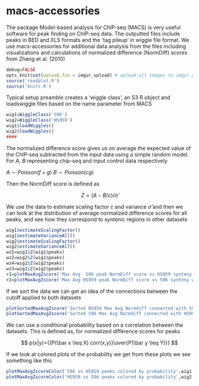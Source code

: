 macs-accessories
================

The package Model-based analysis for ChIP-seq (MACS) is very useful software for peak finding on ChIP-seq data. The outputted files include peaks in BED and XLS formats and the 'tag pileup' in wiggle file format. We use macs-accessories for additional data analysis from the files including visualizations and calculations of normalized difference (NormDiff) scores from Zheng et al. (2010)

```r
debug=FALSE
opts_knit$set(upload.fun = imgur_upload) # upload all images to imgur.com
source('readplot.R')
source('knitr.R')
```

Typical setup preamble creates a 'wiggle class', an S3 R object and loadswiggle files based on the name parameter from MACS

```r
wig1=WiggleClass('S96')
wig2=WiggleClass('HS959')
wig1$loadWiggles()
wig2$loadWiggles()
####
```


The normalized difference score gives us on average the expected value of the ChIP-seq subtracted from the input data using a simple random model. For $A$, $B$ representing chip-seq and input control data respectively

$A\sim Poisson(f+g)$
$B\sim Poisson(cg)$

Then the NormDiff score is defined as

$$Z=(A-B/c)/\hat\sigma$$

We use the data to estimate scaling factor $c$ and variance $\hat\sigma$ and then we can look at the distribution of average normalized difference scores for all peaks, and see how they correspond to syntenic regions in other datasets


```r
wig1$estimateScalingFactor()  
wig1$estimateVarianceAll()   
wig2$estimateScalingFactor()   
wig2$estimateVarianceAll()
wz1=wig1$Z(wig1$peaks)
wz2=wig2$Z(wig1$peaks)
wz4=wig2$Z(wig2$peaks)
wz3=wig1$Z(wig2$peaks)
r1=plotMaxAvgZscore('Max Avg  S96 peak NormDiff score vs HS959 synteny w=100', wig1, wig2, wz1, wz2,'#bb0000', '#001199')
r2=plotMaxAvgZscore('Max Avg HS959 peak NormDiff score vs S96 synteny w=100', wig2, wig1, wz4, wz3, '#bb0000','#009900')
```

If we sort the data we can get an idea of the connections between the cutoff applied to both datasets

```r
plotSortedMaxAvgZscore('Sorted HS959 Max Avg Normdiff connected with S96 peak regions',wig1,wig2,r1,'#00119919','#bb000019','#001199','#aa0000')  
plotSortedMaxAvgZscore('Sorted S96 Max Avg Normdiff connected with HS959 peak regions',wig2,wig1,r2,'#00990019','#bb000019','#009900','#aa0000')
```

We can use a conditional probability based on a correlation between the datasets. This is defined as, for normalized difference scores for peaks

$$ p(x|y)={{P(\bar x \leq X) corr(x,y)}\over{P(\bar y \leq Y)}} $$


If we look at colored plots of the probability we get from these plots we see something like this

```r

plotMaxAvgZscoreColor('S96 vs HS959 peaks colored by probability',wig1,wig2,wz1,wz2)
plotMaxAvgZscoreColor('HS959 vs S96 peaks colored by probability',wig2,wig1,wz4,wz3)
```

